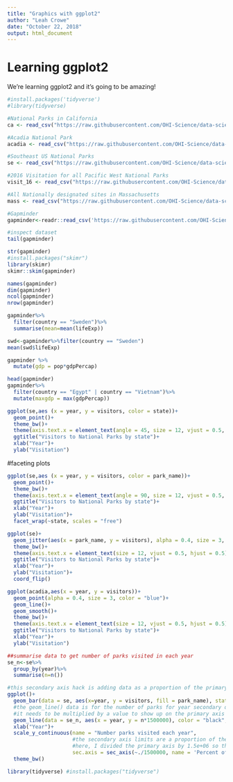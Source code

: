 ```yaml
---
title: "Graphics with ggplot2"
author: "Leah Crowe"
date: "October 22, 2018"
output: html_document
---
```


# Learning ggplot2

We're learning ggplot2 and it's going to be amazing!

```r
#install.packages('tidyverse')
#library(tidyverse)

#National Parks in California
ca <- read_csv("https://raw.githubusercontent.com/OHI-Science/data-science-training/master/data/ca.csv") 

#Acadia National Park
acadia <- read_csv("https://raw.githubusercontent.com/OHI-Science/data-science-training/master/data/acadia.csv")

#Southeast US National Parks
se <- read_csv("https://raw.githubusercontent.com/OHI-Science/data-science-training/master/data/se.csv")

#2016 Visitation for all Pacific West National Parks
visit_16 <- read_csv("https://raw.githubusercontent.com/OHI-Science/data-science-training/master/data/visit_16.csv")

#All Nationally designated sites in Massachusetts
mass <- read_csv("https://raw.githubusercontent.com/OHI-Science/data-science-training/master/data/mass.csv")
```

```r
#Gapminder
gapminder<-readr::read_csv('https://raw.githubusercontent.com/OHI-Science/data-science-training/master/data/gapminder.csv')

#inspect dataset
tail(gapminder)

str(gapminder)
#install.packages("skimr")
library(skimr)
skimr::skim(gapminder)

names(gapminder)
dim(gapminder)
ncol(gapminder)
nrow(gapminder)

gapminder%>%
  filter(country == "Sweden")%>%
  summarise(mean=mean(lifeExp))

swd<-gapminder%>%filter(country == "Sweden")
mean(swd$lifeExp)

gapminder %>%
  mutate(gdp = pop*gdpPercap)

head(gapminder)
gapminder%>%
  filter(country == "Egypt" | country == "Vietnam")%>%
  mutate(maxgdp = max(gdpPercap))

```

```r
ggplot(se,aes (x = year, y = visitors, color = state))+
  geom_point()+
  theme_bw()+
  theme(axis.text.x = element_text(angle = 45, size = 12, vjust = 0.5, hjust = 0.5))+
  ggtitle("Visitors to National Parks by state")+
  xlab("Year")+
  ylab("Visitation")
```

#faceting plots
```r
ggplot(se,aes (x = year, y = visitors, color = park_name))+
  geom_point()+
  theme_bw()+
  theme(axis.text.x = element_text(angle = 90, size = 12, vjust = 0.5, hjust = 0.5))+
  ggtitle("Visitors to National Parks by state")+
  xlab("Year")+
  ylab("Visitation")+
  facet_wrap(~state, scales = "free")
```

```r
ggplot(se)+
  geom_jitter(aes(x = park_name, y = visitors), alpha = 0.4, size = 3, color = "blue")+
  theme_bw()+
  theme(axis.text.x = element_text(size = 12, vjust = 0.5, hjust = 0.5))+
  ggtitle("Visitors to National Parks by state")+
  xlab("Year")+
  ylab("Visitation")+
  coord_flip()
```

```r
ggplot(acadia,aes(x = year, y = visitors))+
  geom_point(alpha = 0.4, size = 3, color = "blue")+
  geom_line()+
  geom_smooth()+
  theme_bw()+
  theme(axis.text.x = element_text(size = 12, vjust = 0.5, hjust = 0.5))+
  ggtitle("Visitors to National Parks by state")+
  xlab("Year")+
  ylab("Visitation")
```


```r

##summarise data to get number of parks visited in each year
se_n<-se%>%
  group_by(year)%>%
  summarise(n=n())

#this secondary axis hack is adding data as a proportion of the primary data
ggplot()+
  geom_bar(data = se, aes(x=year, y = visitors, fill = park_name), stat = "identity")+
  #the geom_line() data is for the number of parks for year secondary data
  #it needs to be multiplied by a value to show up on the primary axis
  geom_line(data = se_n, aes(x = year, y = n*1500000), color = "black", size = 1)+
  xlab("Year")+
  scale_y_continuous(name = "Number parks visited each year",
                     #the secondary axis limits are a proportion of the primary axis
                     #here, I divided the primary axis by 1.5e+06 so that the limit on the right is 10
                     sec.axis = sec_axis(~./1500000, name = 'Percent of visitors'))+
  theme_bw()
```

```r
library(tidyverse) #install.packages("tidyverse")
```